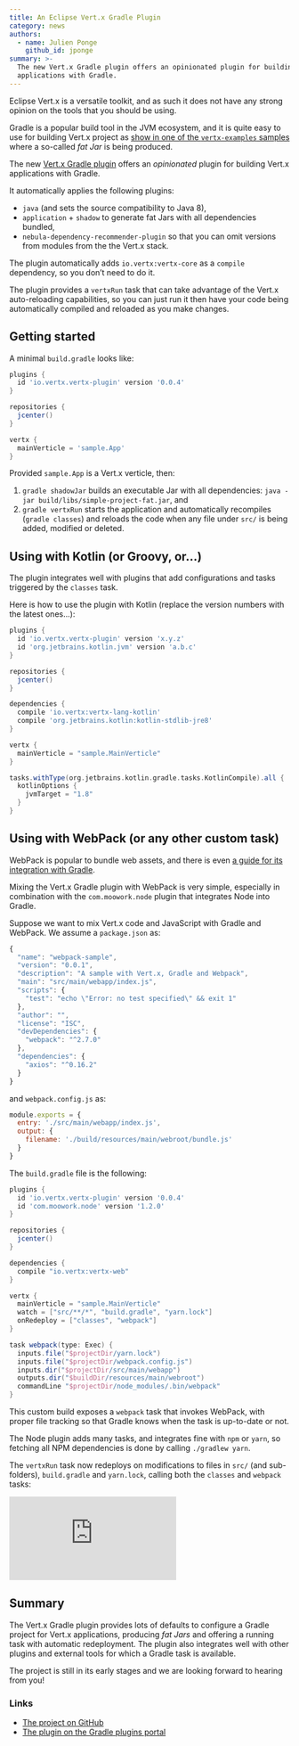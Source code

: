 ```yaml
---
title: An Eclipse Vert.x Gradle Plugin
category: news
authors:
  - name: Julien Ponge
    github_id: jponge
summary: >-
  The new Vert.x Gradle plugin offers an opinionated plugin for building Vert.x
  applications with Gradle.
---
```


Eclipse Vert.x is a versatile toolkit, and as such it does not have any strong opinion on the tools that you should be using.

Gradle is a popular build tool in the JVM ecosystem, and it is quite easy to use for building Vert.x project as [show in one of the `vertx-examples` samples](https://github.com/vert-x3/vertx-examples/blob/master/gradle-verticles/gradle-verticle/build.gradle) where a so-called _fat Jar_ is being produced.

The new [Vert.x Gradle plugin](https://plugins.gradle.org/plugin/io.vertx.vertx-plugin) offers an _opinionated_ plugin for building Vert.x applications with Gradle.

It automatically applies the following plugins:

* `java` (and sets the source compatibility to Java 8),
* `application` + `shadow` to generate fat Jars with all dependencies bundled,
* `nebula-dependency-recommender-plugin` so that you can omit versions from modules from the the Vert.x stack.

The plugin automatically adds `io.vertx:vertx-core` as a `compile` dependency, so you don’t need to do it.

The plugin provides a `vertxRun` task that can take advantage of the Vert.x auto-reloading capabilities, so you can just run it then have your code being automatically compiled and reloaded as you make changes.

## Getting started

A minimal `build.gradle` looks like:

```groovy
plugins {
  id 'io.vertx.vertx-plugin' version '0.0.4'
}

repositories {
  jcenter()
}

vertx {
  mainVerticle = 'sample.App'
}
```

Provided `sample.App` is a Vert.x verticle, then:

1. `gradle shadowJar` builds an executable Jar with all dependencies: `java -jar build/libs/simple-project-fat.jar`, and
2. `gradle vertxRun` starts the application and automatically recompiles (`gradle classes`) and reloads the code when any file under `src/` is being added, modified or deleted.

## Using with Kotlin (or Groovy, or...)

The plugin integrates well with plugins that add configurations and tasks triggered by the `classes` task.

Here is how to use the plugin with Kotlin (replace the version numbers with the latest ones...):

```groovy
plugins {
  id 'io.vertx.vertx-plugin' version 'x.y.z'
  id 'org.jetbrains.kotlin.jvm' version 'a.b.c'
}

repositories {
  jcenter()
}

dependencies {
  compile 'io.vertx:vertx-lang-kotlin'
  compile 'org.jetbrains.kotlin:kotlin-stdlib-jre8'
}

vertx {
  mainVerticle = "sample.MainVerticle"
}

tasks.withType(org.jetbrains.kotlin.gradle.tasks.KotlinCompile).all {
  kotlinOptions {
    jvmTarget = "1.8"
  }
}
```

## Using with WebPack (or any other custom task)

WebPack is popular to bundle web assets, and there is even [a guide for its integration with Gradle](https://guides.gradle.org/running-webpack-with-gradle/).

Mixing the Vert.x Gradle plugin with WebPack is very simple, especially in combination with the `com.moowork.node` plugin that integrates Node into Gradle.

Suppose we want to mix Vert.x code and JavaScript with Gradle and WebPack.
We assume a `package.json` as:

```javascript
{
  "name": "webpack-sample",
  "version": "0.0.1",
  "description": "A sample with Vert.x, Gradle and Webpack",
  "main": "src/main/webapp/index.js",
  "scripts": {
    "test": "echo \"Error: no test specified\" && exit 1"
  },
  "author": "",
  "license": "ISC",
  "devDependencies": {
    "webpack": "^2.7.0"
  },
  "dependencies": {
    "axios": "^0.16.2"
  }
}
```

and `webpack.config.js` as:

```javascript
module.exports = {
  entry: './src/main/webapp/index.js',
  output: {
    filename: './build/resources/main/webroot/bundle.js'
  }
}
```

The `build.gradle` file is the following:

```groovy
plugins {
  id 'io.vertx.vertx-plugin' version '0.0.4'
  id 'com.moowork.node' version '1.2.0'
}

repositories {
  jcenter()
}

dependencies {
  compile "io.vertx:vertx-web"
}

vertx {
  mainVerticle = "sample.MainVerticle"
  watch = ["src/**/*", "build.gradle", "yarn.lock"]
  onRedeploy = ["classes", "webpack"]
}

task webpack(type: Exec) {
  inputs.file("$projectDir/yarn.lock")
  inputs.file("$projectDir/webpack.config.js")
  inputs.dir("$projectDir/src/main/webapp")
  outputs.dir("$buildDir/resources/main/webroot")
  commandLine "$projectDir/node_modules/.bin/webpack"
}
```

This custom build exposes a `webpack` task that invokes WebPack, with proper file tracking so that Gradle knows when the task is up-to-date or not.

The Node plugin adds many tasks, and integrates fine with `npm` or `yarn`, so fetching all NPM dependencies is done by calling `./gradlew yarn`.

The `vertxRun` task now redeploys on modifications to files in `src/` (and sub-folders), `build.gradle` and `yarn.lock`, calling both the `classes` and `webpack` tasks:

<div className="youtube-embed">
<iframe src="https://www.youtube.com/embed/OGy-1w8Z6Dc?rel=0" frameBorder="0" allowFullScreen></iframe>
</div>

## Summary

The Vert.x Gradle plugin provides lots of defaults to configure a Gradle project for Vert.x applications, producing _fat Jars_ and offering a running task with automatic redeployment.
The plugin also integrates well with other plugins and external tools for which a Gradle task is available.

The project is still in its early stages and we are looking forward to hearing from you!

### Links

* [The project on GitHub](https://github.com/jponge/vertx-gradle-plugin)
* [The plugin on the Gradle plugins portal](https://plugins.gradle.org/plugin/io.vertx.vertx-plugin)
